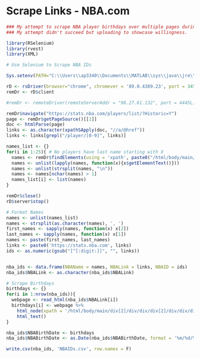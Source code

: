 # Scrape Links - NBA.com
```r


### My attempt to scrape NBA player birthdays over multiple pages during a machine learning project in university-- returning only unique players.
### My attempt didn't succeed but uploading to showcase willingness.

library(RSelenium)
library(rvest)
library(XML)
```

```r
# Use Selenium to Scrape NBA IDs

Sys.setenv(PATH="C:\\Users\\ap3340\\Documents\\MATLAB\\sys\\java\\jre\\win64\\jre\\bin")

rD <- rsDriver(browser="chrome", chromever = '89.0.4389.23', port = 3457L)
remDr <- rD$client

```

```r

#remDr <- remoteDriver(remoteServerAddr = "98.27.61.132", port = 4445L) 

remDr$navigate("https://stats.nba.com/players/list/?Historic=Y")
page <- remDr$getPageSource()[[1]]
doc <- htmlParse(page)
links <- as.character(xpathSApply(doc, "//a/@href"))
links <- links[grepl("/player/[0-9]", links)]

names_list <- {}
for(i in 1:25){ # No players have last name starting with X
  names <- remDr$findElements(using = 'xpath', paste0("/html/body/main/div[2]/div/div[2]/div/div/section[",i,"]"))
  names <- unlist(lapply(names, function(x){x$getElementText()}))
  names <- unlist(strsplit(names, "\n"))
  names <- names[nchar(names) > 1]
  names_list[i] <- list(names)
}

remDr$close()
rD$server$stop()
```


```r
# Format Names
names <- unlist(names_list)
names <- strsplit(as.character(names), ', ')
first_names <- sapply(names, function(x) x[2])
last_names <- sapply(names, function(x) x[1])
names <- paste(first_names, last_names)
links <- paste0('https://stats.nba.com', links)
ids <- as.numeric(gsub("[^[:digit:]]", "", links))


nba_ids <- data.frame(NBAName = names, NBALink = links, NBAID = ids)
nba_ids$NBALink <- as.character(nba_ids$NBALink)
```


```r
# Scrape Birthdays
birthdays <- {}
for(i in 1:nrow(nba_ids)){
  webpage <- read_html(nba_ids$NBALink[i])
  birthdays[i] <- webpage %>%
    html_node(xpath = '/html/body/main/div[2]/div/div/div[2]/div/div/div/div[2]/div[2]/div[4]/span') %>%
    html_text()
}

nba_ids$NBABirthDate <- birthdays
nba_ids$NBABirthDate <- as.Date(nba_ids$NBABirthDate, format = '%m/%d/%Y')

write.csv(nba_ids, 'NBAIDs.csv', row.names = F)
```
